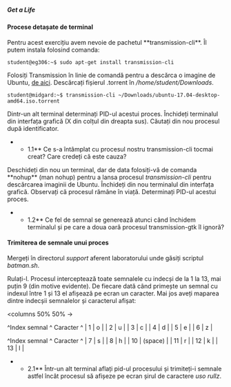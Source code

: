 ===== Get a Life =====

==== Procese detașate de terminal ====

Pentru acest exercițiu avem nevoie de pachetul **transmission-cli**. Îl putem instala folosind comanda:

<code bash>
student@eg306:~$ sudo apt-get install transmission-cli
</code>

Folosiți Transmission în linie de comandă pentru a descărca o imagine de Ubuntu, [[http://releases.ubuntu.com/17.04/ubuntu-17.04-desktop-amd64.iso.torrent?_ga=2.179407716.1129929276.1508229525-1809341997.1504894444|de aici]]. Descărcați fișierul .torrent în ''/home/student/Downloads''.

<code bash>
student@midgard:~$ transmission-cli ~/Downloads/ubuntu-17.04-desktop-amd64.iso.torrent
</code>

Dintr-un alt terminal determinați PID-ul acestui proces. Închideți terminalul din interfața grafică (X din colțul din dreapta sus). Căutați din nou procesul după identificator.

**1.1** Ce s-a întâmplat cu procesul nostru transmission-cli tocmai creat? Care credeți că este cauza?

Deschideți din nou un terminal, dar de data folosiți-vă de comanda **nohup** (man nohup) pentru a lansa procesul ''transmission-cli'' pentru descărcarea imaginii de Ubuntu. Închideți din nou terminalul din interfața grafică. Observați că procesul rămâne în viață. Determinați PID-ul acestui proces.

**1.2** Ce fel de semnal se generează atunci când închidem terminalul și pe care a doua oară procesul transmission-gtk îl ignoră?

==== Trimiterea de semnale unui proces ====

Mergeți în directorul ''support'' aferent laboratorului unde găsiți scriptul ''batman.sh''.

Rulați-l. Procesul interceptează toate semnalele cu indecși de la 1 la 13, mai puțin 9 (din motive evidente). De fiecare dată când primește un semnal cu indexul între 1 și 13 el afișează pe ecran un caracter. Mai jos aveți maparea dintre indecșii semnalelor și caracterul afișat:

<columns 50% 50% ->

^Index semnal ^ Caracter ^
| 1           |  o       |
| 2           |  u       |
| 3           |  c       |
| 4           |  d       |
| 5           |  e       |
| 6           |  z       |

<newcolumn>

^Index semnal ^ Caracter ^
| 7           |  s       |
| 8           |  h       |
| 10          |  (space) |
| 11          |  r       |
| 12          |  k       |
| 13          |  l       |

</columns>

**2.1** Într-un alt terminal aflați pid-ul procesului și trimiteți-i semnale astfel încât procesul să afișeze pe ecran șirul de caractere ''uso rullz''. 
